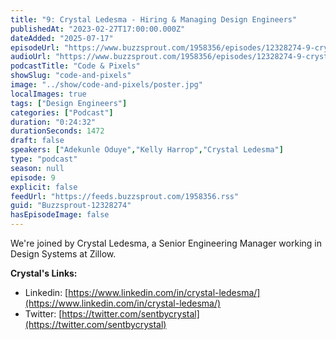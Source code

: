 ```yaml
---
title: "9: Crystal Ledesma - Hiring & Managing Design Engineers"
publishedAt: "2023-02-27T17:00:00.000Z"
dateAdded: "2025-07-17"
episodeUrl: "https://www.buzzsprout.com/1958356/episodes/12328274-9-crystal-ledesma-hiring-managing-design-engineers.mp3"
audioUrl: "https://www.buzzsprout.com/1958356/episodes/12328274-9-crystal-ledesma-hiring-managing-design-engineers.mp3"
podcastTitle: "Code & Pixels"
showSlug: "code-and-pixels"
image: "../show/code-and-pixels/poster.jpg"
localImages: true
tags: ["Design Engineers"]
categories: ["Podcast"]
duration: "0:24:32"
durationSeconds: 1472
draft: false
speakers: ["Adekunle Oduye","Kelly Harrop","Crystal Ledesma"]
type: "podcast"
season: null
episode: 9
explicit: false
feedUrl: "https://feeds.buzzsprout.com/1958356.rss"
guid: "Buzzsprout-12328274"
hasEpisodeImage: false
---
```

We're joined by Crystal Ledesma, a Senior Engineering Manager working in Design Systems at Zillow.  
  
**Crystal's Links:**

-   Linkedin: [https://www.linkedin.com/in/crystal-ledesma/](https://www.linkedin.com/in/crystal-ledesma/)
-   Twitter: [https://twitter.com/sentbycrystal](https://twitter.com/sentbycrystal)
